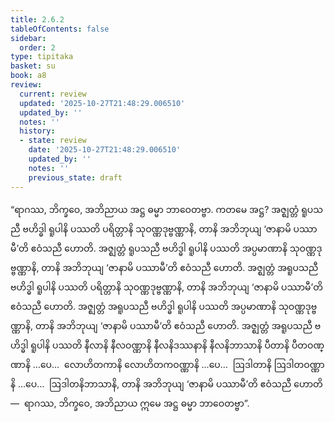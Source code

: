 ```yaml
---
title: 2.6.2
tableOfContents: false
sidebar:
  order: 2
type: tipitaka
basket: su
book: a8
review:
  current: review
  updated: '2025-10-27T21:48:29.006510'
  updated_by: ''
  notes: ''
  history:
  - state: review
    date: '2025-10-27T21:48:29.006510'
    updated_by: ''
    notes: ''
    previous_state: draft
---
```



<ReviewStatus review={frontmatter.review} showDetails={true} />

<HypothesisAnnotation frontmatter={frontmatter} />

<DynamicBreadcrumb />

<Division number="118" book="a8" e="ch" v="17" p="161">

<Paragraph number="858" book="a8">
“ရာဂဿ, ဘိက္ခဝေ, အဘိညာယ အဋ္ဌ ဓမ္မာ ဘာဝေတဗ္ဗာ. ကတမေ အဋ္ဌ? အဇ္ဈတ္တံ ရူပသညီ ဗဟိဒ္ဓါ ရူပါနိ ပဿတိ ပရိတ္တာနိ သုဝဏ္ဏဒုဗ္ဗဏ္ဏာနိ, တာနိ အဘိဘုယျ ‘ဇာနာမိ ပဿာမီ’တိ ဧဝံသညီ ဟောတိ. အဇ္ဈတ္တံ ရူပသညီ ဗဟိဒ္ဓါ ရူပါနိ ပဿတိ အပ္ပမာဏာနိ သုဝဏ္ဏဒုဗ္ဗဏ္ဏာနိ, တာနိ အဘိဘုယျ ‘ဇာနာမိ ပဿာမီ’တိ ဧဝံသညီ ဟောတိ. အဇ္ဈတ္တံ အရူပသညီ ဗဟိဒ္ဓါ ရူပါနိ ပဿတိ ပရိတ္တာနိ သုဝဏ္ဏဒုဗ္ဗဏ္ဏာနိ, တာနိ အဘိဘုယျ ‘ဇာနာမိ ပဿာမီ’တိ ဧဝံသညီ ဟောတိ. အဇ္ဈတ္တံ အရူပသညီ ဗဟိဒ္ဓါ ရူပါနိ ပဿတိ အပ္ပမာဏာနိ သုဝဏ္ဏဒုဗ္ဗဏ္ဏာနိ, တာနိ အဘိဘုယျ ‘ဇာနာမိ ပဿာမီ’တိ ဧဝံသညီ ဟောတိ. အဇ္ဈတ္တံ အရူပသညီ ဗဟိဒ္ဓါ ရူပါနိ ပဿတိ နီလာနိ နီလဝဏ္ဏာနိ နီလနိဒဿနာနိ နီလနိဘာသာနိ ပီတာနိ ပီတဝဏ္ဏာနိ …ပေ…  လောဟိတကာနိ လောဟိတကဝဏ္ဏာနိ …ပေ…  ဩဒါတာနိ ဩဒါတဝဏ္ဏာနိ …ပေ…  ဩဒါတနိဘာသာနိ, တာနိ အဘိဘုယျ ‘ဇာနာမိ ပဿာမီ’တိ ဧဝံသညီ ဟောတိ—  ရာဂဿ, ဘိက္ခဝေ, အဘိညာယ ဣမေ အဋ္ဌ ဓမ္မာ ဘာဝေတဗ္ဗာ”.
</Paragraph>
</Division>